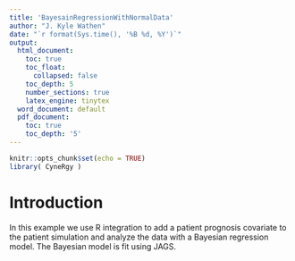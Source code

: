 ```yaml
---
title: 'BayesainRegressionWithNormalData'
author: "J. Kyle Wathen"
date: "`r format(Sys.time(), '%B %d, %Y')`"
output:
  html_document:
    toc: true
    toc_float:
      collapsed: false
    toc_depth: 5
    number_sections: true
    latex_engine: tinytex
  word_document: default
  pdf_document:
    toc: true
    toc_depth: '5'
---
```


```r
knitr::opts_chunk$set(echo = TRUE)
library( CyneRgy )
```

# Introduction
In this example we use R integration to add a patient prognosis covariate to the patient simulation and analyze the data with a Bayesian regression model.  The Bayesian model is fit using JAGS.  
